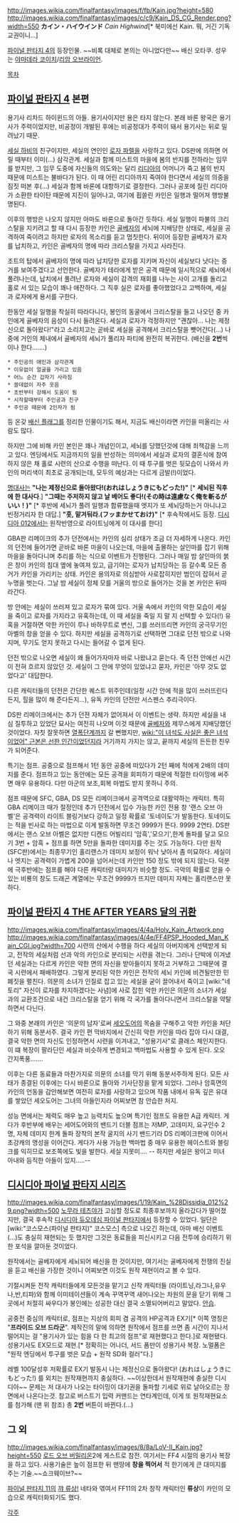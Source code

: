http://images.wikia.com/finalfantasy/images/f/fb/Kain.jpg?height=580 http://images.wikia.com/finalfantasy/images/c/c9/Kain_DS_CG_Render.png?width=550
'''カイン・ハイウインド''' ''Cain Highwind''[* 북미에선 Kain. 뭐, 거긴 기독교권이니...]

[[파이널 판타지 4]]의 등장인물. ~~비록 대체로 본의는 아니었다만~~ 배신 오타쿠. 성우는 [[야마데라 코이치]]/[[리암 오브라이언]].

[[목차]]
== [[파이널 판타지 4]] 본편 ==
용기사 리차드 하이윈드의 아들. 용기사이지만 용은 타지 않는다. 본래 바론 왕국은 용기사가 주력이었지만, 비공정이 개발된 후에는 비공정대가 주력이 돼서 용기사는 뒤로 밀려났기 때문.

[[세실 하비]]의 친구이지만, 세실의 연인인 [[로자 파렐]]을 사랑하고 있다. DS판에 의하면 어릴 때부터 이미(...) 삼각관계. 세실과 함께 미스트의 마을에 봄의 반지를 전하라는 임무를 받지만, 그 임무 도중에 자신들의 의도와는 달리 [[리디아]]의 어머니가 죽고 봄의 반지 때문에 미스트는 불바다가 된다. 이 때 어린 리디아까지 죽여야 한다면서 세실의 의중을 짐짓 떠본 후(...) 세실과 함께 바론에 대항하기로 결정한다. 그러나 공포에 질린 리디아가 소환한 타이탄 때문에 지진이 일어나고, 여기에 휩쓸린 카인은 일행과 떨어져 행방불명된다.

이후의 행방은 나오지 않지만 아마도 바론으로 돌아간 듯하다. 세실 일행이 파불의 크리스탈을 지키려고 할 때 다시 등장한 카인은 [[골베자]]의 세뇌에 지배당한 상태로, 세실을 공격하여 죽이려고 하지만 로자의 목소리를 듣고 멈칫한다. 뒤이어 등장한 골베자가 로자를 납치하고, 카인은 골베자의 명에 따라 크리스탈을 가지고 사라진다.

조트의 탑에서 골베자의 명에 따라 납치당한 로자를 지키며 자신이 세실보다 낫다는 증거를 보여주겠다고 선언한다. 골베자가 테라에게 받은 공격 때문에 일시적으로 세뇌에서 풀려나는데, 납치에서 풀려난 로자와 세실이 감격의 재회를 나누는 사이 고개를 돌리고 홀로 서 있는 모습이 꽤나 애잔하다. 그 직후 실은 로자를 좋아했었다고 고백하며, 세실과 로자에게 용서를 구한다.

한동안 세실 일행을 착실히 따라다니다, 봉인의 동굴에서 크리스탈을 들고 나오던 중 카인에게 골베자의 음성이 다시 들려온다. 세실과 로자가 걱정하지만 "괜찮아... 나는 제정신으로 돌아왔다!"라고 소리치고는 곧바로 세실을 공격해서 크리스탈을 뺏어간다(...) 나중에 거인의 체내에서 골베자의 세뇌가 풀리자 파티에 완전히 복귀한다. (배신을 '''2번'''씩이나 한다…….) 

 * 주인공의 애인과 삼각관계
 * 이유없이 얼굴을 가리고 있음
 * 어느 순간 갑자기 사라짐 
 * 쓸데없이 자주 웃음
 * 초반부터 강해서 도움이 됨 
 * 시작할때부터 주인공과 친구 
 * 주인공 때문에 2인자가 됨

등 온갖 [[배신 플래그]]를 정리한 인물이기도 해서, 지금도 배신이라면 카인을 떠올리는 사람도 많다. 

하지만 그에 비해 카인 본인은 꽤나 개념인이고, 세뇌를 당했던것에 대해 죄책감을 느끼고 있다. 엔딩에서도 지금까지의 일을 반성하는 의미에서 세실과 로자의 결혼식에 참여하지 않은 채 홀로 시련의 산으로 수행을 떠난다. 이 때 투구를 벗은 뒷모습이 나와서 카인의 머리색이 최초로 공개되는데, 모두의 예상과는 다르게 금발(!)이었다.

[[명대사]]는
'''"나는 제정신으로 돌아왔다!(おれはしょうきにもどった!)"''' [* '''세뇌된 직후에 한 대사다'''.]
'''"그때는 주저하지 않고 날 베어도 좋다!(その時は遠慮なく俺を斬るがいい！)"''' [* 후반에 세뇌가 풀려 일행과 합류했을때 엣지가 또 세뇌당하는거 아니냐고 빈정거리자 한 대답.]
'''"훗, 맡겨둬라.(フッまかせておけ)"''' [* 후속작에서도 등장. [[디시디아 012]]에서는 원작반영으로 라이트닝에게 이 대사를 한다]

GBA판 리메이크의 추가 던전에서는 카인의 심리 상태가 조금 더 자세하게 나온다. 카인의 던전에 들어가면 곧바로 바론 마을이 나오는데, 마을에 출몰하는 살인마를 잡기 위해 마을을 돌아다니며 추리를 하는 식으로 이벤트가 진행된다. 그러나 매일 밤 살인마의 붉은 창이 카인의 침대 옆에 놓여져 있고, 급기야는 로자가 납치당하는 등 갈수록 모든 증거가 카인을 가리키는 상태. 카인은 용의자로 의심받아 사로잡히지만 범인이 잡혀서 곧 누명을 벗는다. 그날 밤 세실이 정체 모를 거울의 방으로 들어가는 것을 본 카인은 뒤따라간다.

방 안에는 세실이 쓰러져 있고 로자가 묶여 있다. 거울 속에서 카인의 악한 모습이 세실을 죽이고 로자를 가지라고 유혹하는데, 이 때 세실을 죽일 지 말 지 선택할 수 있다(!) 유혹을 거절하면 악한 카인이 루나 바하무트로 변신, 그를 쓰러뜨리면 카인의 궁극무기인 아벨의 창을 얻을 수 있다. 하지만 세실을 공격하기로 선택하면 그대로 던전 밖으로 나와지며, 무기도 얻지 못하고 다시는 들어갈 수 없게 된다.

던전 밖으로 나오면 세실이 왜 들어가자마자 바로 나왔냐고 묻는다. 즉 던전 안에선 시간이 전혀 흐르지 않았던 것. 세실이 그 안에 무엇이 있었냐고 묻자, 카인은 '아무 것도 없었다고' 대답한다.

다른 캐릭터들의 던전은 간단한 퀘스트 위주인데(일정 시간 안에 적을 많이 쓰러뜨린다든지, 힐을 많이 해 준다든지...), 유독 카인의 던전만 서스펜스 추리극이다.

DS판 리메이크에서는 추가 던젼 자체가 없어져서 이 이벤트는 생략. 하지만 세실을 내심 질투하고 있었단 묘사는 여전히 나오며 이것 때문에 [[골베자]]와 제무스에게 지배당했던 것이었다. 자칫 잘못하면 [[열폭]]단계까지 갈 뻔했지만, [[wiki:"이 녀석도 사실은 좋은 녀석이었어" 근본은 선한 인간이었던지라]] 거기까지 가지는 않고, 끝까지 세실의 든든한 친우가 되어준다.

특기는 점프. 공중으로 점프해서 1턴 동안 공중에 떠있다가 2턴 째에 적에게 2배의 데미지를 준다. 점프하고 있는 동안에는 모든 공격을 회피하기 때문에 적절한 타이밍에 써주면 매우 유용하다. 다만 아군의 보조,회복 마법도 받지 못하니 주의.

점프 때문에 SFC, GBA, DS 모든 리메이크에서 공격역으로 대활약하는 캐릭터. 특히 GBA 리메이크 때가 절정인데 추가 던전에서 입수 가능한 카인 전용 창 '랜스 오브 아벨'은 공격력이 라이트 블링거보다 강하고 일정 확률로 '토네이도'가 발동한다. 토네이도는 적을 빈사로 하는 마법으로 이게 발동하면 무조건 9999가 뜬다. 9999 2연타. DS판에서는 랜스 오브 아벨은 없지만 디캔드 어빌리티 '암흑','모으기',한계 돌파를 달고 모으기 3번 + 암흑 + 점프를 하면 5만을 돌파한 데미지를 주는 것도 가능하다. 다만 원작(SFC판)에서는 최종무기인 홀리랜스가 데미지 보정이 워낙 낮아서 좀 미묘하다. 세실이나 엣지는 공격력이 가볍게 200을 넘어서는데 카인만 150 정도 밖에 되지 않는다. 덕분에 극후반에는 점프를 해야 다른 캐릭터랑 대미지가 비슷할 정도. 극악의 확률로 얻을 수 있는 비룡의 창도 드래곤 계열에는 무조건 9999가 뜨지만 데미지 자체는 홀리랜스만 못하다.

== [[파이널 판타지 4 THE AFTER YEARS 달의 귀환]] ==
http://images.wikia.com/finalfantasy/images/4/4a/Holy_Kain_Artwork.png
http://images.wikia.com/finalfantasy/images/4/4e/FF4PSP_Hooded_Man_Kain_CGI.jpg?width=700
시련의 산에서 수행을 하다 세실의 아버지에게 선택받게 되고, 전작의 세실처럼 선과 악의 카인으로 분리되는 시련을 겪는다. 그러나 단박에 이겨냈던 세실과는 다르게 카인은 악한 면의 자신을 받아들이지 못하고 거부하고 그때문에 결국 시련에서 패배하였다. 그렇게 분리된 악한 카인은 전작의 세뇌 카인에 비견될만한 민폐짓을 펼친다. 의문의 소녀가 인질로 잡고 있는 세실을 굳이 끌어내서 죽이고 [wiki:"네토리" 자신이 로자를 차지하겠다는 사념]에 사로 잡힌 악한 카인은 의문의 소녀가 세실과의 교환조건으로 내건 크리스탈을 얻기 위해 각 국가를 돌아다니면서 크리스탈을 약탈하면서 다닌다.

그 와중 본래의 카인은 '의문의 남자'로써 [[세오도어]]의 목숨을 구해주고 악한 카인을 처단하기 위해 동분서주. 결국 카인 편 막바지에서 간신히 악한 카인을 따라 잡아 다시 대결, 결국 악한 면의 자신도 인정하면서 시련을 이겨내고, "성용기사"로 클래스 체인지한다. 이 떄 복장이 팔라딘인 세실과 비슷하게 변경되고 백마법도 사용할 수 있게 된다. 오오 간지폭풍…….

이후는 다른 동료들과 마찬가지로 의문의 소녀를 막기 위해 동분서주하게 된다. 모든 사태가 종결된 이후에는 다시 바론으로 돌아와 기사단장을 맡게 되었다. 그러나 암흑면의 카인의 언동을 감안해보면 여전히 로자를 사랑하고 있으며 작품 내에서 유독 깊은 유대를 쌓았던 세오도어는 그녀의 아들인지라 어찌보면 참 안습한 처지. 

성능 면에서는 체력도 매우 높고 능력치도 높으며 특기인 점프도 유용한 A급 캐릭터. 게다가 후반부에 배우는 세어도어와의 밴드기 더블 점프는 저MP, 고데미지, 요구인수 2명, 자체 데미지 한계 돌파 장착의 본작 굴지의 사기 밴드기라 DS 리메이크판에 이어서 초강캐의 명성을 이어간다. 게다가 사용 가능한 백마법 중 매우 유용한 헤이스트와 블링크를 익히므로 보조쪽에도 빛을 발한다. 세실 지못미.... -- 하지만 세실은 왕이고 미녀 아내와 듬직한 아들이 있지.....-- 

== [[디시디아 파이널 판타지 시리즈]] ==
http://images.wikia.com/finalfantasy/images/1/19/Kain_%28Dissidia_012%29.png?width=500
[[노무라 테츠야]]가 고심할 정도로 최종후보까지 올라갔다가 떨어졌지만, 결국 후속작 [[디시디아 듀오데심 파이널 판타지]]에서 등장할 수 있었다. 일단은 [wiki:"코스모스(파이널 판타지)" 코스모스] 측으로 나오긴 하는데, 아마 배신 이벤트(…)도 충실히 재현되는 듯 했지만 그것은 동료들을 피신시키고 다음 전투에 승리하기 위한 포석을 깔아둔 것이었다.

원작에서는 골베자에게 세뇌되어 배신을 한 것이지만, 여기서는 골베자에게 전쟁의 진실을 듣고 배신을 가장한 것이니 어찌보면 이것도 원작 재현이라고 볼 수 있다.

기절시켜둔 전작 캐릭터들에게 모든것을 맡기고 신작 캐릭터들 (라이트닝,라그나,유우나,반,티파)와 함께 이미테이션들이 계속 꾸역꾸역 새어나오는 차원의 문을 닫기 위해 그곳에서 처절히 싸우다가 봉인에는 성공한 대신 결국 소멸되어버리고 말았다. [[안습]].

공중전 중심의 캐릭터로, 점프는 지상의 회피 겸 공격의 HP공격과 EX기[* 이쪽 명칭은 "'''프라이드 오브 드라군'''". 제작진의 말에 의하면 원작에서 점프를 쓰면 좀 시간이 지나서 떨어지는 걸 "용기사가 있는 힘을 다 한 최고의 점프"로 재현했다고 한다.]로 재현됐다. 성용기사도 EX모드로 재현.[* 정확히는 어나더, 서드 폼만이 성용기사 복장. 노멀폼은 "원작 엔딩에서 투구를 벗은 모습 + 원작 SD화 컬러"다.]

레벨 100달성후 저확률로 EX기 발동시 나는 제정신으로 돌아왔다! (おれはしょうきにもどった!) 를 외치는 원작재현까지 충실하다. ~~이상한데서 원작재현에 충실한 디시디아~~ 문제는 저 대사가 나오는 타이밍이 대기권을 돌파할 기세로 위로 날아오르는 장면에서 나온다는것. 참고로 버스트기 입력 커맨드는 연타계인데, 이게 또 원작재현요소를 첨가해 (맨 위 참조) 총 '''2번''' 버튼이 바뀐다.(…)

== 그 외 ==
http://images.wikia.com/finalfantasy/images/8/8a/LoV-II_Kain.jpg?height=550
[[로드 오브 버밀리온]]2에 게스트로 참전. 여기서는 FF4 시절의 용기사 복장을 하고 있다.
사용기술은 높이 점프한 뒤 맨땅에 '''창을 찍어서''' 적 한기에게 큰 대미지를 주는 기술.~~쇼크웨이브?~~

[[파이널 판타지 11]]의 [[꺄 류상!]] 네타와 엮여서 FF11의 2차 창작 캐릭터인 '''류상'''이 카인의 모습으로 캐릭터화되기도 했다.

[[각주]]
